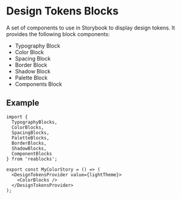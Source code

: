 
<Meta title="Docs/Design Tokens/Blocks" />

# Design Tokens Blocks
A set of components to use in Storybook to display design tokens. It provides
the following block components:

- Typography Block
- Color Block
- Spacing Block
- Border Block
- Shadow Block
- Palette Block
- Components Block

## Example

```tsx
import {
  TypographyBlocks,
  ColorBlocks,
  SpacingBlocks,
  PaletteBlocks,
  BorderBlocks,
  ShadowBlocks,
  ComponentBlocks
} from 'reablocks';

export const MyColorStory = () => (
  <DesignTokensProvider value={lightTheme}>
    <ColorBlocks />
  </DesignTokensProvider>
);
````
